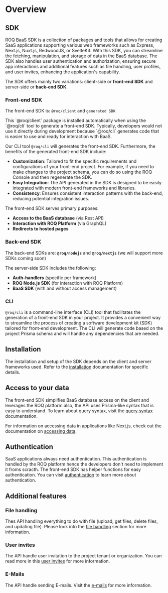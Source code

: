 
# Overview

## SDK

ROQ BaaS SDK is a collection of packages and tools that allows for creating SaaS applications supporting various web frameworks such as Express, Next.js, Nuxt.js, RedwoodJS, or SvelteKit. With this SDK, you can streamline the fetching, manipulation, and storage of data in the BaaS database. The SDK also handles user authentication and authorization, ensuring secure app interactions and additional features such as file handling, user profiles, and user invites, enhancing the application's capability.

The SDK offers mainly two variations: client-side or **front-end SDK** and server-side or **back-end SDK**.

### Front-end SDK

The front-end SDK is: `@roq/client` and `generated SDK`

<Callout type="info">
This `@roq/client` package is installed automatically when using the `@roq/cli` tool to generate a front-end SDK. Typically, developers would not use it directly during development because `@roq/cli` generates code that is easier to use and ready for interaction with BaaS.
</Callout>


Our CLI tool `@roq/cli` will generates the front-end SDK. Furthermore, the benefits of the generated front-end SDK include:

- **Customization**: Tailored to fit the specific requirements and configurations of your front-end project. For example, if you need to make changes to the project schema, you can do so using the ROQ Console and then regenerate the SDK.
- **Easy Integration**: The API generated in the SDK is designed to be easily integrated with modern front-end frameworks and libraries.
- **Consistency**: Ensures consistent interaction patterns with the back-end, reducing potential integration issues.

The front-end SDK serves primary purposes:

- **Access to the BaaS database** (via Rest API)
- **Interaction with ROQ Platform** (via GraphQL)
- **Redirects to hosted pages**

### Back-end SDK

The back-end SDKs are: **`@roq/nodejs`** and **`@roq/nextjs`** (we will support more SDKs coming soon)

The server-side SDK includes the following:

- **Auth-handlers** (specific per framework)
- **ROQ Node.js SDK** (for interaction with ROQ Platform)
- **BaaS SDK** (with and without access management)

### CLI

`@roq/cli` is a command-line interface (CLI) tool that facilitates the generation of a front-end SDK in your project. It provides a convenient way to streamline the process of creating a software development kit (SDK) tailored for front-end development. The CLI will generate code based on the project Prisma schema and will handle any dependencies that are needed.

## Installation

The installation and setup of the SDK depends on the client and server frameworks used. Refer to the [installation](/development/sdk/installation) documentation for specific details.

## Access to your data

The front-end SDK simplifies BaaS database access on the client and leverages the ROQ platform also, the API uses Prisma-like syntax that is easy to understand. To learn about query syntax, visit the [query syntax](/development/sdk/query-syntax) documentation.

For information on accessing data in applications like Next.js, check out the documentation on [accessing data](/next-js/accessing-the-data). 

## Authentication

SaaS applications always need authentication. This authentication is handled by the ROQ platform hence the developers don't need to implement it froms scracth. The front-end SDK has helper functions for easy authentication. You can visit [authentication](/development/sdk/authentication) to learn more about authentication.

## Additional features

### File handling

Thes API handling everything to do with file (upload, get files, delete files, and updating file). Please look into the [file handling](/development/sdk/file-handling) section for more information.

### User invites

The API handle user invitation to the project tenant or organization. You can read more in this [user invites](/development/sdk/user-invites) for more information.

### E-Mails

The API handle sending E-mails. Visit the [e-mails](/development/sdk/emails) for more information.

